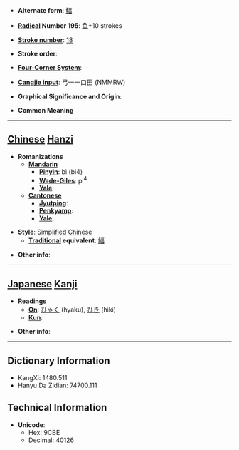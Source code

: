 * '''Alternate form''': [[鰏]]

* '''[[Wiktionary:Chinese radical index| Radical]] Number 195''': [[Wiktionary:Chinese radical index 鱼|鱼]]+10 strokes

* '''[[Wiktionary:Chinese total strokes index|Stroke number]]''': [[Wiktionary:Chinese total strokes index 18|18]]

* '''Stroke order''': 

* '''[[Wiktionary:Chinese four corner index|Four-Corner System]]''': 

* '''[[Wiktionary:Chinese Cangjie index|Cangjie input]]''': 弓一一口田 (NMMRW)

* '''Graphical Significance and Origin''': 

* '''Common Meaning'''

----

== [[Chinese]] [[Hanzi]] ==

* '''Romanizations'''
** '''[[Mandarin]]'''
*** '''[[Pinyin]]''': bì (bi4)
*** '''[[Wade-Giles]]''': pi<sup>4</sup>
*** '''[[Yale]]''': 
** '''[[Cantonese]]'''
*** '''[[Jyutping]]''':
*** '''[[Penkyamp]]''': 
*** '''[[Yale]]''': 

* '''Style''': [[Simplified Chinese]] 
** '''[[Traditional Chinese|Traditional]] equivalent''': [[鰏]]

* '''Other info''': 

----

== [[Japanese]] [[Kanji]] ==

* '''Readings'''
** '''[[On]]''': [[ひゃく]] (hyaku), [[ひき]] (hiki)
** '''[[Kun]]''': 

* '''Other info''':  

----

== Dictionary Information ==

* KangXi: 1480.511
* Hanyu Da Zidian: 74700.111

== Technical Information ==

* '''Unicode''':
** Hex: 9CBE
** Decimal: 40126